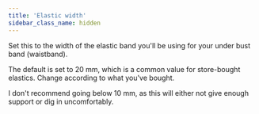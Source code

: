 ```yaml
---
title: 'Elastic width'
sidebar_class_name: hidden
---
```


Set this to the width of the elastic band you'll be using for your under bust band (waistband).

The default is set to 20 mm, which is a common value for store-bought elastics. Change according to what you've bought.

I don't recommend going below 10 mm, as this will either not give enough support or dig in uncomfortably.
